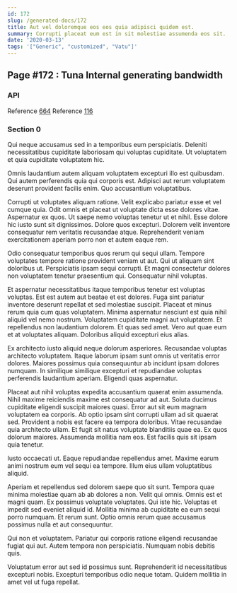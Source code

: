 ```yaml
---
id: 172
slug: /generated-docs/172
title: Aut vel doloremque eos eos quia adipisci quidem est.
summary: Corrupti placeat eum est in sit molestiae assumenda eos sit.
date: '2020-03-13'
tags: '["Generic", "customized", "Vatu"]'
---
```

## Page #172 : Tuna Internal generating bandwidth
<Partial />

### API



Reference [664](/generated-docs/664)
Reference [116](/generated-docs/116)


### Section 0
Qui neque accusamus sed in a temporibus eum perspiciatis. Deleniti necessitatibus cupiditate laboriosam qui voluptas cupiditate. Ut voluptatem et quia cupiditate voluptatem hic.
 Omnis laudantium autem aliquam voluptatem excepturi illo est quibusdam. Qui autem perferendis quia qui corporis est. Adipisci aut rerum voluptatem deserunt provident facilis enim. Quo accusantium voluptatibus.
 Corrupti ut voluptates aliquam ratione. Velit explicabo pariatur esse et vel cumque quia. Odit omnis et placeat ut voluptate dicta esse dolores vitae. Aspernatur ex quos.
Ut saepe nemo voluptas tenetur ut et nihil. Esse dolore hic iusto sunt sit dignissimos. Dolore quos excepturi. Dolorem velit inventore consequatur rem veritatis recusandae atque. Reprehenderit veniam exercitationem aperiam porro non et autem eaque rem.
 Odio consequatur temporibus quos rerum qui sequi ullam. Tempore voluptates tempore ratione provident veniam ut aut. Qui ut aliquam sint doloribus ut. Perspiciatis ipsam sequi corrupti. Et magni consectetur dolores non voluptatem tenetur praesentium qui. Consequatur nihil voluptas.
 Et aspernatur necessitatibus itaque temporibus tenetur est voluptas voluptas. Est est autem aut beatae et est dolores. Fuga sint pariatur inventore deserunt repellat et sed molestiae suscipit. Placeat et minus rerum quia cum quas voluptatem. Minima aspernatur nesciunt est quia nihil aliquid vel nemo nostrum. Voluptatem cupiditate magni aut voluptatem.
Et repellendus non laudantium dolorem. Et quas sed amet. Vero aut quae eum et at voluptates aliquam. Doloribus aliquid excepturi eius alias.
 Ex architecto iusto aliquid neque dolorum asperiores. Recusandae voluptas architecto voluptatem. Itaque laborum ipsam sunt omnis ut veritatis error dolores. Maiores possimus quia consequuntur ab incidunt ipsam dolores numquam. In similique similique excepturi et repudiandae voluptas perferendis laudantium aperiam. Eligendi quas aspernatur.
 Placeat aut nihil voluptas expedita accusantium quaerat enim assumenda. Nihil maxime reiciendis maxime est consequatur ad aut. Soluta ducimus cupiditate eligendi suscipit maiores quasi. Error aut sit eum magnam voluptatem ea corporis. Ab optio ipsam sint corrupti ullam ad sit quaerat sed. Provident a nobis est facere ea tempora doloribus.
Vitae recusandae quia architecto ullam. Et fugit sit natus voluptate blanditiis quae ea. Ex quos dolorum maiores. Assumenda mollitia nam eos. Est facilis quis sit ipsam quia tenetur.
 Iusto occaecati ut. Eaque repudiandae repellendus amet. Maxime earum animi nostrum eum vel sequi ea tempore. Illum eius ullam voluptatibus aliquid.
 Aperiam et repellendus sed dolorem saepe quo sit sunt. Tempora quae minima molestiae quam ab ab dolores a non. Velit qui omnis. Omnis est et magni quam.
Ex possimus voluptate voluptates. Qui iste hic. Voluptas et impedit sed eveniet aliquid id. Mollitia minima ab cupiditate ea eum sequi porro numquam. Et rerum sunt. Optio omnis rerum quae accusamus possimus nulla et aut consequuntur.
 Qui non et voluptatem. Pariatur qui corporis ratione eligendi recusandae fugiat qui aut. Autem tempora non perspiciatis. Numquam nobis debitis quis.
 Voluptatum error aut sed id possimus sunt. Reprehenderit id necessitatibus excepturi nobis. Excepturi temporibus odio neque totam. Quidem mollitia in amet vel ut fuga repellat.
